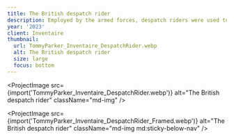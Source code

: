 ```yaml
---
title: The British despatch rider
description: Employed by the armed forces, despatch riders were used to deliver urgent orders and messages between headquarters and military units.
year: '2023'
client: Inventaire
thumbnail:
  url: TommyParker_Inventaire_DespatchRider.webp
  alt: The British despatch rider
  size: large
  focus: bottom
---
```


<ProjectImage
  src={import('TommyParker_Inventaire_DespatchRider.webp')}
  alt="The British despatch rider"
  className="md-img"
/>

<ProjectImage
  src={import('TommyParker_Inventaire_DespatchRider_Framed.webp')}
  alt="The British despatch rider"
  className="md-img md:sticky-below-nav"
/>